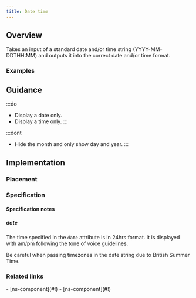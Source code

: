 ```yaml
---
title: Date time
---
```




## Overview

<CompDetails name={componentName} />

Takes an input of a standard date and/or time string (YYYY-MM-DDTHH:MM) and outputs it into the correct date and/or time format.

### Examples

<ExampleViewer type="standard" />

## Guidance

:::do
- Display a date only.
- Display a time only.
:::

:::dont
- Hide the month and only show day and year.
:::

## Implementation

### Placement

<Placement name={componentName} />

### Specification

<Specification name={componentName} />

#### Specification notes
##### date
The time specified in the `date` attribute is in 24hrs format. It is displayed with am/pm following the tone of voice guidelines.

Be careful when passing timezones in the date string due to British Summer Time.

### Related links

<RelatedLinks name={componentName}>
- [ns-component](#!)
- [ns-component](#!)
</RelatedLinks>

